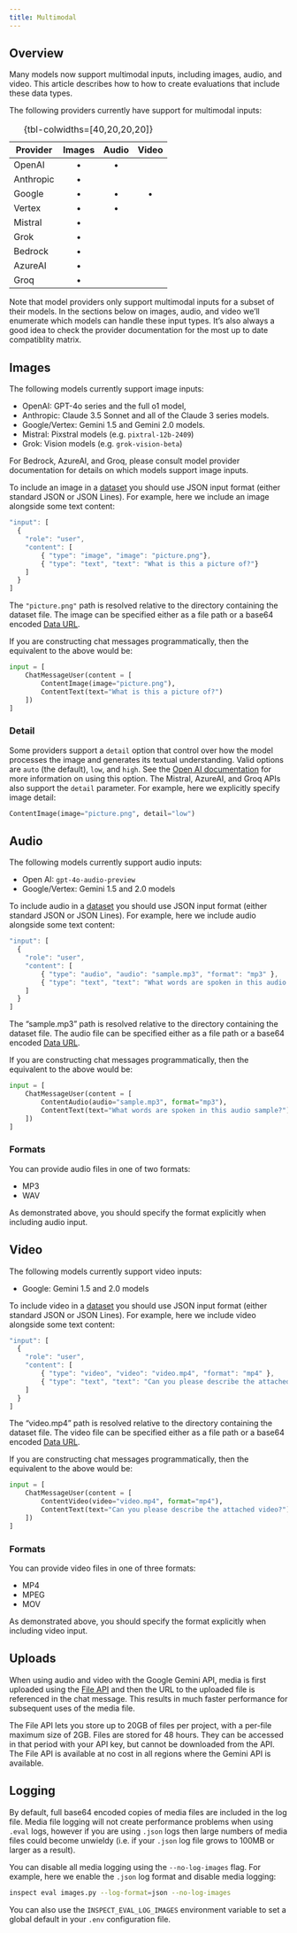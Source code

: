 ```yaml
---
title: Multimodal
---
```


## Overview

Many models now support multimodal inputs, including images, audio, and video. This article describes how to how to create evaluations that include these data types.

The following providers currently have support for multimodal inputs:

| Provider  | Images | Audio | Video |
|-----------|:------:|:-----:|:-----:|
| OpenAI    |   •    |   •   |       |
| Anthropic |   •    |       |       |
| Google    |   •    |   •   |   •   |
| Vertex    |   •    |   •   |       |
| Mistral   |   •    |       |       |
| Grok      |   •    |       |       |
| Bedrock   |   •    |       |       |
| AzureAI   |   •    |       |       |
| Groq      |   •    |       |       |

: {tbl-colwidths=\[40,20,20,20\]}

Note that model providers only support multimodal inputs for a subset of their models. In the sections below on images, audio, and video we'll enumerate which models can handle these input types. It's also always a good idea to check the provider documentation for the most up to date compatiblity matrix.

## Images {#provider-notes}

The following models currently support image inputs:

-   OpenAI: GPT-4o series and the full o1 model,
-   Anthropic: Claude 3.5 Sonnet and all of the Claude 3 series models.
-   Google/Vertex: Gemini 1.5 and Gemini 2.0 models.
-   Mistral: Pixstral models (e.g. `pixtral-12b-2409`)
-   Grok: Vision models (e.g. `grok-vision-beta`)

For Bedrock, AzureAI, and Groq, please consult model provider documentation for details on which models support image inputs.

To include an image in a [dataset](dataset.qmd) you should use JSON input format (either standard JSON or JSON Lines). For example, here we include an image alongside some text content:

``` javascript
"input": [
  {
    "role": "user",
    "content": [
        { "type": "image", "image": "picture.png"},
        { "type": "text", "text": "What is this a picture of?"}
    ]
  }
]
```

The `"picture.png"` path is resolved relative to the directory containing the dataset file. The image can be specified either as a file path or a base64 encoded [Data URL](https://developer.mozilla.org/en-US/docs/Web/HTTP/Basics_of_HTTP/Data_URLs).

If you are constructing chat messages programmatically, then the equivalent to the above would be:

``` python
input = [
    ChatMessageUser(content = [
        ContentImage(image="picture.png"),
        ContentText(text="What is this a picture of?")
    ])
]
```

### Detail

Some providers support a `detail` option that control over how the model processes the image and generates its textual understanding. Valid options are `auto` (the default), `low`, and `high`. See the [Open AI documentation](https://platform.openai.com/docs/guides/vision#low-or-high-fidelity-image-understanding) for more information on using this option. The Mistral, AzureAI, and Groq APIs also support the `detail` parameter. For example, here we explicitly specify image detail:

``` python
ContentImage(image="picture.png", detail="low")
```

## Audio

The following models currently support audio inputs:

-   Open AI: `gpt-4o-audio-preview`
-   Google/Vertex: Gemini 1.5 and 2.0 models

To include audio in a [dataset](dataset.qmd) you should use JSON input format (either standard JSON or JSON Lines). For example, here we include audio alongside some text content:

``` javascript
"input": [
  {
    "role": "user",
    "content": [
        { "type": "audio", "audio": "sample.mp3", "format": "mp3" },
        { "type": "text", "text": "What words are spoken in this audio sample?"}
    ]
  }
]
```

The "sample.mp3" path is resolved relative to the directory containing the dataset file. The audio file can be specified either as a file path or a base64 encoded [Data URL](https://developer.mozilla.org/en-US/docs/Web/HTTP/Basics_of_HTTP/Data_URLs).

If you are constructing chat messages programmatically, then the equivalent to the above would be:

``` python
input = [
    ChatMessageUser(content = [
        ContentAudio(audio="sample.mp3", format="mp3"),
        ContentText(text="What words are spoken in this audio sample?")
    ])
]
```

### Formats

You can provide audio files in one of two formats:

-   MP3
-   WAV

As demonstrated above, you should specify the format explicitly when including audio input.

## Video

The following models currently support video inputs:

-   Google: Gemini 1.5 and 2.0 models

To include video in a [dataset](dataset.qmd) you should use JSON input format (either standard JSON or JSON Lines). For example, here we include video alongside some text content:

``` javascript
"input": [
  {
    "role": "user",
    "content": [
        { "type": "video", "video": "video.mp4", "format": "mp4" },
        { "type": "text", "text": "Can you please describe the attached video?"}
    ]
  }
]
```

The "video.mp4" path is resolved relative to the directory containing the dataset file. The video file can be specified either as a file path or a base64 encoded [Data URL](https://developer.mozilla.org/en-US/docs/Web/HTTP/Basics_of_HTTP/Data_URLs).

If you are constructing chat messages programmatically, then the equivalent to the above would be:

``` python
input = [
    ChatMessageUser(content = [
        ContentVideo(video="video.mp4", format="mp4"),
        ContentText(text="Can you please describe the attached video?")
    ])
]
```

### Formats

You can provide video files in one of three formats:

-   MP4
-   MPEG
-   MOV

As demonstrated above, you should specify the format explicitly when including video input.

## Uploads

When using audio and video with the Google Gemini API, media is first uploaded using the [File API](https://ai.google.dev/gemini-api/docs/audio?lang=python#upload-audio) and then the URL to the uploaded file is referenced in the chat message. This results in much faster performance for subsequent uses of the media file.

The File API lets you store up to 20GB of files per project, with a per-file maximum size of 2GB. Files are stored for 48 hours. They can be accessed in that period with your API key, but cannot be downloaded from the API. The File API is available at no cost in all regions where the Gemini API is available.

## Logging

By default, full base64 encoded copies of media files are included in the log file. Media file logging will not create performance problems when using `.eval` logs, however if you are using `.json` logs then large numbers of media files could become unwieldy (i.e. if your `.json` log file grows to 100MB or larger as a result).

You can disable all media logging using the `--no-log-images` flag. For example, here we enable the `.json` log format and disable media logging:

``` bash
inspect eval images.py --log-format=json --no-log-images
```

You can also use the `INSPECT_EVAL_LOG_IMAGES` environment variable to set a global default in your `.env` configuration file.